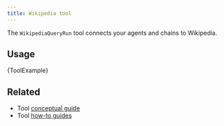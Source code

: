 ```yaml
---
title: Wikipedia tool
---
```


The `WikipediaQueryRun` tool connects your agents and chains to Wikipedia.

## Usage


<CodeBlock language="typescript">{ToolExample}</CodeBlock>

## Related

- Tool [conceptual guide](/oss/javascript/concepts/tools)
- Tool [how-to guides](/oss/javascript/how-to/#tools)
